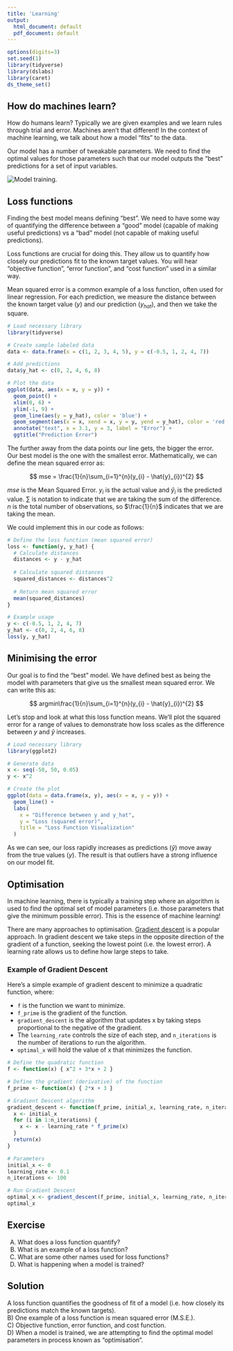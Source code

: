 ```yaml
---
title: 'Learning'
output:
  html_document: default
  pdf_document: default
---
```


```r
options(digits=3)
set.seed(1)
library(tidyverse)
library(dslabs)
library(caret)
ds_theme_set()
```

## How do machines learn?

How do humans learn? Typically we are given examples and we learn rules through trial and error. Machines aren't that different! In the context of machine learning, we talk about how a model "fits" to the data.

Our model has a number of tweakable parameters. We need to find the optimal values for those parameters such that our model outputs the "best" predictions for a set of input variables.

![Model training](./ml_model.png).

## Loss functions

Finding the best model means defining "best". We need to have some way of quantifying the difference between a "good" model (capable of making useful predictions) vs a "bad" model (not capable of making useful predictions). 

Loss functions are crucial for doing this. They allow us to quantify how closely our predictions fit to the known target values.  You will hear "objective function", "error function", and "cost function" used in a similar way. 

Mean squared error is a common example of a loss function, often used for linear regression. For each prediction, we measure the distance between the known target value ($y$) and our prediction ($y_{hat}$), and then we take the square.

```r
# Load necessary library
library(tidyverse)

# Create sample labeled data
data <- data.frame(x = c(1, 2, 3, 4, 5), y = c(-0.5, 1, 2, 4, 7))

# Add predictions
data$y_hat <- c(0, 2, 4, 6, 8)

# Plot the data
ggplot(data, aes(x = x, y = y)) +
  geom_point() +
  xlim(0, 6) +
  ylim(-1, 9) +
  geom_line(aes(y = y_hat), color = 'blue') +
  geom_segment(aes(x = x, xend = x, y = y, yend = y_hat), color = 'red', linetype = 'dashed') +
  annotate("text", x = 3.1, y = 3, label = "Error") +
  ggtitle("Prediction Error")
```


The further away from the data points our line gets, the bigger the error. Our best model is the one with the smallest error. Mathematically, we can define the mean squared error as:

$$
mse = \frac{1}{n}\sum_{i=1}^{n}(y_{i} - \hat{y}_{i})^{2}
$$

$mse$ is the Mean Squared Error. $y_{i}$ is the actual value and $\hat{y}_{i}$ is the predicted value. $\sum_{}$ is notation to indicate that we are taking the sum of the difference. $n$ is the total number of observations, so $\frac{1}{n}$ indicates that we are taking the mean.

We could implement this in our code as follows:

```r
# Define the loss function (mean squared error)
loss <- function(y, y_hat) {
  # Calculate distances
  distances <- y - y_hat
  
  # Calculate squared distances
  squared_distances <- distances^2
  
  # Return mean squared error
  mean(squared_distances)
}

# Example usage
y <- c(-0.5, 1, 2, 4, 7)
y_hat <- c(0, 2, 4, 6, 8)
loss(y, y_hat)
```

## Minimising the error

Our goal is to find the "best" model. We have defined best as being the model with parameters that give us the smallest mean squared error. We can write this as:

$$
argmin\frac{1}{n}\sum_{i=1}^{n}(y_{i} - \hat{y}_{i})^{2}
$$

Let's stop and look at what this loss function means. We'll plot the squared error for a range of values to demonstrate how loss scales as the difference between $y$ and $\hat{y}$ increases.

```r
# Load necessary library
library(ggplot2)

# Generate data
x <- seq(-50, 50, 0.05)
y <- x^2

# Create the plot
ggplot(data = data.frame(x, y), aes(x = x, y = y)) +
  geom_line() +
  labs(
    x = "Difference between y and y_hat",
    y = "Loss (squared error)",
    title = "Loss Function Visualization"
  )
```

As we can see, our loss rapidly increases as predictions ($\hat{y}$) move away from the true values ($y$). The result is that outliers have a strong influence on our model fit. 

## Optimisation

In machine learning, there is typically a training step where an algorithm is used to find the optimal set of model parameters (i.e. those parameters that give the minimum possible error). This is the essence of machine learning!

There are many approaches to optimisation. [Gradient descent](https://en.wikipedia.org/wiki/Gradient_descent) is a popular approach. In gradient descent we take steps in the opposite direction of the gradient of a function, seeking the lowest point (i.e. the lowest error). A learning rate allows us to define how large steps to take.

### Example of Gradient Descent

Here’s a simple example of gradient descent to minimize a quadratic function, where: 

- `f` is the function we want to minimize.
- `f_prime` is the gradient of the function.
- `gradient_descent` is the algorithm that updates x by taking steps proportional to the negative of the gradient.
- The `learning_rate` controls the size of each step, and `n_iterations` is the number of iterations to run the algorithm.
- `optimal_x` will hold the value of x that minimizes the function.

```r
# Define the quadratic function
f <- function(x) { x^2 + 3*x + 2 }

# Define the gradient (derivative) of the function
f_prime <- function(x) { 2*x + 3 }

# Gradient Descent algorithm
gradient_descent <- function(f_prime, initial_x, learning_rate, n_iterations) {
  x <- initial_x
  for (i in 1:n_iterations) {
    x <- x - learning_rate * f_prime(x)
  }
  return(x)
}

# Parameters
initial_x <- 0
learning_rate <- 0.1
n_iterations <- 100

# Run Gradient Descent
optimal_x <- gradient_descent(f_prime, initial_x, learning_rate, n_iterations)
optimal_x
```

## Exercise

A) What does a loss function quantify?  
B) What is an example of a loss function?   
C) What are some other names used for loss functions?  
D) What is happening when a model is trained?  

## Solution

A loss function quantifies the goodness of fit of a model (i.e. how closely its predictions match the known targets).  
B) One example of a loss function is mean squared error (M.S.E.).  
C) Objective function, error function, and cost function.  
D) When a model is trained, we are attempting to find the optimal model parameters in process known as "optimisation".